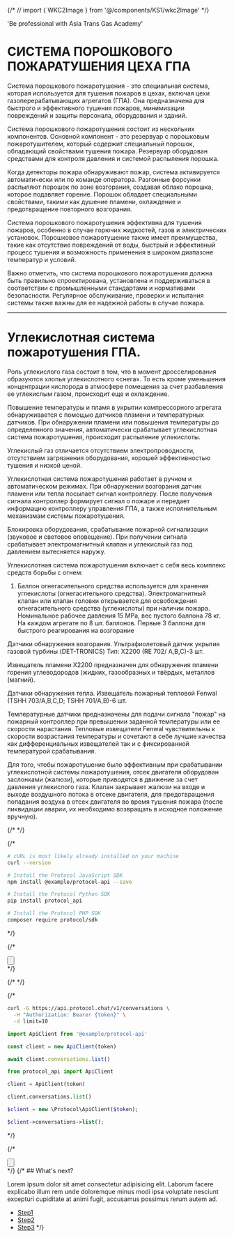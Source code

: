 {/* // import { WKC2Image } from '@/components/KS1/wkc2Image' */}

          

  'Be professional with Asia Trans Gas Academy'


##  <h1> СИСТЕМА ПОРОШКОВОГО ПОЖАРАТУШЕНИЯ ЦЕХА ГПА </h1>
Система порошкового пожаротушения - это специальная система, которая используется для тушения пожаров в цехах, включая цехи газоперерабатывающих агрегатов (ГПА). Она предназначена для быстрого и эффективного тушения пожаров, минимизации повреждений и защиты персонала, оборудования и зданий.

Система порошкового пожаротушения состоит из нескольких компонентов. Основной компонент - это резервуар с порошковым пожаротушителем, который содержит специальный порошок, обладающий свойствами тушения пожара. Резервуар оборудован средствами для контроля давления и системой распыления порошка.

Когда детекторы пожара обнаруживают пожар, система активируется автоматически или по команде оператора. Разгонные форсунки распыляют порошок по зоне возгорания, создавая облако порошка, которое подавляет горение. Порошок обладает специальными свойствами, такими как душение пламени, охлаждение и предотвращение повторного возгорания.

Система порошкового пожаротушения эффективна для тушения пожаров, особенно в случае горючих жидкостей, газов и электрических установок. Порошковое пожаротушение также имеет преимущества, такие как отсутствие повреждений от воды, быстрый и эффективный процесс тушения и возможность применения в широком диапазоне температур и условий.

Важно отметить, что система порошкового пожаротушения должна быть правильно спроектирована, установлена и поддерживаться в соответствии с промышленными стандартами и нормативами безопасности. Регулярное обслуживание, проверки и испытания системы также важны для ее надежной работы в случае пожара.

---



## <h1> Углекислотная система пожаротушения ГПА. </h1>
Роль углекислого газа состоит   в том, что в момент дросселирования образуются хлопья углекислотного «снега». То есть кроме уменьшения концентрации кислорода в атмосфере помещения за счет разбавления ее углекислым газом, происходит еще и охлаждение.

Повышение температуры и пламя в укрытии компрессорного агрегата обнаруживается с помощью датчиков пламени и температурных датчиков. При обнаружении пламени или повышения температуры до определенного значения, автоматически срабатывает углекислотная система пожаротушения, происходит распыление углекислоты. 

Углекислый газ отличается отсутствием электропроводности, отсутствием загрязнения оборудования, хорошей эффективностью тушения и низкой ценой.

Углекислотная система пожаротушения работает в ручном и автоматическом режимах. При обнаружении возгорания датчик пламени или тепла посылает сигнал контроллеру.  После получения сигнала контроллер формирует сигнал о пожаре и передает информацию контроллеру управления ГПА, а также исполнительным механизмам системы пожаротушения.

Блокировка оборудования, срабатывание пожарной сигнализации (звуковое и световое оповещение). При получении сигнала срабатывает электромагнитный клапан и углекислый газ под давлением вытесняется наружу.

Углекислотная система пожаротушения включает с себя весь комплекс средств борьбы с огнем: 

1. Баллон огнегасительного средства используется для хранения углекислоты  (огнегасительного  средства). Электромагнитный клапан  или клапан головки  открывается для  освобождения огнегасительного средства (углекислоты) при наличии пожара. Номинальное рабочее давления 15 MPa, вес пустого баллона 78 кг. На каждом агрегате по 8 шт. баллонов. Первые 3 баллона  для быстрого реагирования на возгорание

Датчики обнаружения возгорания. Ультрафиолетовый  датчик укрытия газовой турбины (DET-TRONICS) Тип: X2200 (RE 702/ A,B,C)-3 шт.

Извещатель пламени X2200 предназначен для обнаружения пламени горения углеводородов (жидких, газообразных и твёрдых, металлов (магний). 

Датчики обнаружения тепла. Извещатель пожарный тепловой Fenwal (TSHH 703/A,B,C,D; TSHH 701/A,B)-6 шт.

Температурные датчики предназначены для подачи сигнала "пожар" на пожарный контроллер при превышении заданной температуры или ее скорости нарастания. Тепловые извещатели Fenwal чувствительны к скорости возрастания температуры и сочетают в себе лучшие качества как дифференциальных извещателей так и с фиксированной температурой срабатывания.

Для того, чтобы пожаротушение было эффективным при срабатывании углекислотной системы пожаротушения, отсек двигателя оборудован заслонками (жалюзи), которые приводятся в движение за счет давления углекислого газа. Клапан закрывает жалюзи на входе и выходе воздушного потока в отсеке двигателя, для предотвращения попадания воздуха в отсек двигателя во время тушения пожара (после ликвидации аварии, их необходимо возвращать в исходное положение вручную).




{/* <Carousel/> */}


{/* <CodeGroup>

```bash {{ title: 'cURL' }}
# cURL is most likely already installed on your machine
curl --version
```

```bash {{ language: 'js' }}
# Install the Protocol JavaScript SDK
npm install @example/protocol-api --save
```

```bash {{ language: 'python' }}
# Install the Protocol Python SDK
pip install protocol_api
```

```bash {{ language: 'php' }}
# Install the Protocol PHP SDK
composer require protocol/sdk
```

</CodeGroup> */}

{/* <div className="not-prose">
  <Button
    href="/ucs1"
    variant="text"
    arrow="right"
    children="Start test"
  />
</div> */}

{/* <WKC2Image/> */}



{/* <CodeGroup tag="GET" label="/v1/conversations">

```bash {{ title: 'cURL' }}
curl -G https://api.protocol.chat/v1/conversations \
  -H "Authorization: Bearer {token}" \
  -d limit=10
```

```js
import ApiClient from '@example/protocol-api'

const client = new ApiClient(token)

await client.conversations.list()
```

```python
from protocol_api import ApiClient

client = ApiClient(token)

client.conversations.list()
```

```php
$client = new \Protocol\ApiClient($token);

$client->conversations->list();
```

</CodeGroup> */}

{/* <div className="not-prose">
  <Button
    href="/ooc"
    variant="text"
    arrow="right"
    children="Start"
  />
</div> */}
{/* 
## What's next?

Lorem ipsum dolor sit amet consectetur adipisicing elit. Laborum facere explicabo illum rem unde doloremque minus modi ipsa voluptate nesciunt excepturi cupiditate at animi fugit, accusamus possimus rerum autem ad.  

- [Step1](#)
- [Step2](/conversations)
- [Step3](/ucs3) */}


